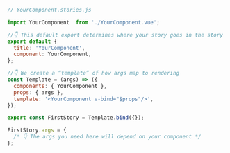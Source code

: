 ```js
// YourComponent.stories.js

import YourComponent  from './YourComponent.vue';

//👇 This default export determines where your story goes in the story list
export default {
  title: 'YourComponent',
  component: YourComponent,
};

//👇 We create a “template” of how args map to rendering
const Template = (args) => ({
  components: { YourComponent },
  props: { args },
  template: '<YourComponent v-bind="$props"/>',
});

export const FirstStory = Template.bind({});

FirstStory.args = {
  /* 👇 The args you need here will depend on your component */
};
```